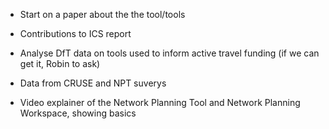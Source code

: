

- Start on a paper about the the tool/tools
- Contributions to ICS report
- Analyse DfT data on tools used to inform active travel funding (if we can get it, Robin to ask)
- Data from CRUSE and NPT suverys


- Video explainer of the Network Planning Tool and Network Planning Workspace, showing basics

